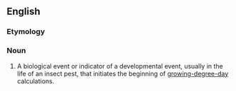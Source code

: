 ==English==

===Etymology===
{{prefix|en|bio|fix}}

===Noun===
{{en-noun}}

# {{lb|en|biology|pest management}} A biological event or indicator of a developmental event, usually in the life of an insect pest, that initiates the beginning of [[w:Growing degree day|growing-degree-day]] calculations.